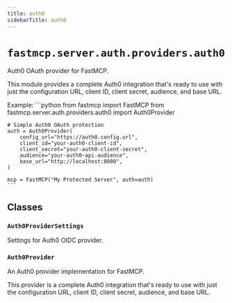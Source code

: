 ```yaml
---
title: auth0
sidebarTitle: auth0
---
```


# `fastmcp.server.auth.providers.auth0`


Auth0 OAuth provider for FastMCP.

This module provides a complete Auth0 integration that's ready to use with
just the configuration URL, client ID, client secret, audience, and base URL.

Example:
    ```python
    from fastmcp import FastMCP
    from fastmcp.server.auth.providers.auth0 import Auth0Provider

    # Simple Auth0 OAuth protection
    auth = Auth0Provider(
        config_url="https://auth0.config.url",
        client_id="your-auth0-client-id",
        client_secret="your-auth0-client-secret",
        audience="your-auth0-api-audience",
        base_url="http://localhost:8000",
    )

    mcp = FastMCP("My Protected Server", auth=auth)
    ```


## Classes

### `Auth0ProviderSettings` <sup><a href="https://github.com/jlowin/fastmcp/blob/main/src/fastmcp/server/auth/providers/auth0.py#L37" target="_blank"><Icon icon="github" style="width: 14px; height: 14px;" /></a></sup>


Settings for Auth0 OIDC provider.


### `Auth0Provider` <sup><a href="https://github.com/jlowin/fastmcp/blob/main/src/fastmcp/server/auth/providers/auth0.py#L61" target="_blank"><Icon icon="github" style="width: 14px; height: 14px;" /></a></sup>


An Auth0 provider implementation for FastMCP.

This provider is a complete Auth0 integration that's ready to use with
just the configuration URL, client ID, client secret, audience, and base URL.

